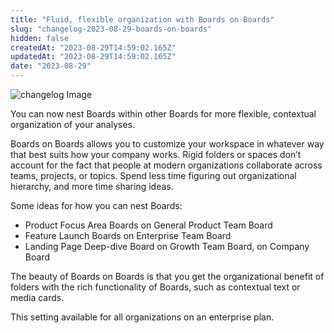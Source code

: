 ```yaml
---
title: "Fluid, flexible organization with Boards on Boards"
slug: "changelog-2023-08-29-boards-on-boards"
hidden: false
createdAt: "2023-08-29T14:59:02.165Z"
updatedAt: "2023-08-29T14:59:02.165Z"
date: "2023-08-29"
---
```

![changelog Image](/public/Boards_on_Boards.gif)

You can now nest Boards within other Boards for more flexible, contextual organization of your analyses. 

Boards on Boards allows you to customize your workspace in whatever way that best suits how your company works. Rigid folders or spaces don’t account for the fact that people at modern organizations collaborate across teams, projects, or topics. Spend less time figuring out organizational hierarchy, and more time sharing ideas.

Some ideas for how you can nest Boards:

- Product Focus Area Boards on General Product Team Board
- Feature Launch Boards on Enterprise Team Board
- Landing Page Deep-dive Board on Growth Team Board, on Company Board

The beauty of Boards on Boards is that you get the organizational benefit of folders with the rich functionality of Boards, such as contextual text or media cards. 

This setting available for all organizations on an enterprise plan.
